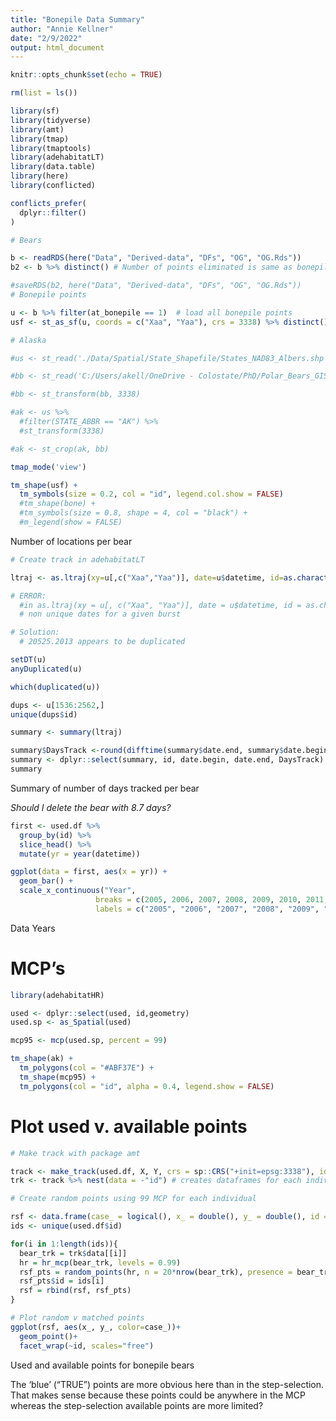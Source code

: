 ```yaml
---
title: "Bonepile Data Summary"
author: "Annie Kellner"
date: "2/9/2022"
output: html_document
---
```


```r
knitr::opts_chunk$set(echo = TRUE)
```

```r

rm(list = ls())

library(sf)
library(tidyverse)
library(amt)
library(tmap)
library(tmaptools)
library(adehabitatLT)
library(data.table)
library(here)
library(conflicted)

conflicts_prefer(
  dplyr::filter()
)
```

```r

# Bears

b <- readRDS(here("Data", "Derived-data", "DFs", "OG", "OG.Rds"))
b2 <- b %>% distinct() # Number of points eliminated is same as bonepile, so duplicate bp pts for 20525.2013 were eliminated

#saveRDS(b2, here("Data", "Derived-data", "DFs", "OG", "OG.Rds"))
# Bonepile points 

u <- b %>% filter(at_bonepile == 1)  # load all bonepile points
usf <- st_as_sf(u, coords = c("Xaa", "Yaa"), crs = 3338) %>% distinct() # seeing whether this eliminates duplicates. Appears to. 

# Alaska

#us <- st_read('./Data/Spatial/State_Shapefile/States_NAD83_Albers.shp') # From NPS state shapefile

#bb <- st_read('C:/Users/akell/OneDrive - Colostate/PhD/Polar_Bears_GIS/Rectangle/Rectangle.shp')

#bb <- st_transform(bb, 3338)

#ak <- us %>%
  #filter(STATE_ABBR == "AK") %>%
  #st_transform(3338) 

#ak <- st_crop(ak, bb)

```

```r

tmap_mode('view')

tm_shape(usf) + 
  tm_symbols(size = 0.2, col = "id", legend.col.show = FALSE)  
  #tm_shape(bone) + 
  #tm_symbols(size = 0.8, shape = 4, col = "black") +
  #m_legend(show = FALSE)

```

Number of locations per bear

```r

# Create track in adehabitatLT

ltraj <- as.ltraj(xy=u[,c("Xaa","Yaa")], date=u$datetime, id=as.character(u$id))

# ERROR: 
  #in as.ltraj(xy = u[, c("Xaa", "Yaa")], date = u$datetime, id = as.character(u$id)) :
  # non unique dates for a given burst

# Solution:
  # 20525.2013 appears to be duplicated

setDT(u)
anyDuplicated(u)

which(duplicated(u))

dups <- u[1536:2562,]
unique(dups$id)

summary <- summary(ltraj)

summary$DaysTrack <-round(difftime(summary$date.end, summary$date.begin, units="days"),digits=1)
summary <- dplyr::select(summary, id, date.begin, date.end, DaysTrack)
summary

```
Summary of number of days tracked per bear

*Should I delete the bear with 8.7 days?*

```r

first <- used.df %>%
  group_by(id) %>%
  slice_head() %>%
  mutate(yr = year(datetime))

ggplot(data = first, aes(x = yr)) + 
  geom_bar() + 
  scale_x_continuous("Year", 
                   breaks = c(2005, 2006, 2007, 2008, 2009, 2010, 2011, 2012, 2013, 2014, 2015),
                   labels = c("2005", "2006", "2007", "2008", "2009", "2010", "2011", "2012", "2013", "2014", "2015"))
```
Data Years

# MCP's

```r

library(adehabitatHR)

used <- dplyr::select(used, id,geometry)
used.sp <- as_Spatial(used)

mcp95 <- mcp(used.sp, percent = 99)

tm_shape(ak) + 
  tm_polygons(col = "#ABF37E") + 
  tm_shape(mcp95) +
  tm_polygons(col = "id", alpha = 0.4, legend.show = FALSE)

```



# Plot used v. available points

```r
# Make track with package amt

track <- make_track(used.df, X, Y, crs = sp::CRS("+init=epsg:3338"), id = id) # makes one big track with all animals
trk <- track %>% nest(data = -"id") # creates dataframes for each individual

# Create random points using 99 MCP for each individual

rsf <- data.frame(case_ = logical(), x_ = double(), y_ = double(), id = character())
ids <- unique(used.df$id)

for(i in 1:length(ids)){
  bear_trk = trk$data[[i]]
  hr = hr_mcp(bear_trk, levels = 0.99)
  rsf_pts = random_points(hr, n = 20*nrow(bear_trk), presence = bear_trk)
  rsf_pts$id = ids[i]
  rsf = rbind(rsf, rsf_pts)
}

```


```r

# Plot random v matched points
ggplot(rsf, aes(x_, y_, color=case_))+
  geom_point()+
  facet_wrap(~id, scales="free")
```
 Used and available points for bonepile bears
 
 The 'blue' ("TRUE") points are more obvious here than in the step-selection. That makes sense because these points could be anywhere in the MCP whereas the step-selection available points are more limited?
